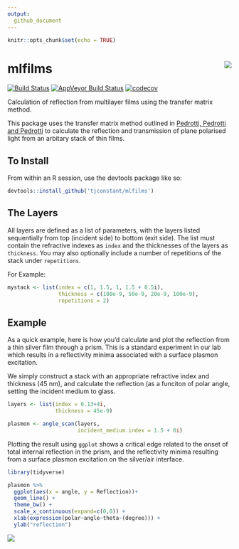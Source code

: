 ```yaml
---
output:
  github_document
---
```


```r
knitr::opts_chunk$set(echo = TRUE)
```

# mlfilms <img src="man/figures/logo.png" align="right" />


[![Build Status](https://travis-ci.org/tjconstant/mlfilms.svg?branch=master)](https://travis-ci.org/tjconstant/mlfilms) [![AppVeyor Build Status](https://ci.appveyor.com/api/projects/status/github/tjconstant/mlfilms?branch=master&svg=true)](https://ci.appveyor.com/project/tjconstant/mlfilms) [![codecov](https://codecov.io/gh/tjconstant/mlfilms/branch/master/graph/badge.svg)](https://codecov.io/gh/tjconstant/mlfilms)

Calculation of reflection from multilayer films using the transfer matrix method.

This package uses the transfer matrix method outlined in [Pedrotti, Pedrotti and Pedrotti](http://www.amazon.com/Introduction-Optics-3rd-Frank-Pedrotti/dp/0131499335) to calculate the reflection and transmission of plane polarised light from an arbitary stack of thin films.

## To Install


From within an R session, use the devtools package like so:
```r
devtools::install_github('tjconstant/mlfilms')
```

## The Layers


All layers are defined as a list of parameters, with the layers listed sequentially from top (incident side) to bottom (exit side). The list must contain the refractive indexes as `index` and the thicknesses of the layers as `thickness`. You may also optionally include a number of repetitions of the stack under `repetitions`.

For Example:

```r
mystack <- list(index = c(1, 1.5, 1, 1.5 + 0.5i),
                thickness = c(100e-9, 50e-9, 20e-9, 100e-9), 
                repetitions = 2)

```

## Example

As a quick example, here is how you'd calculate and plot the reflection from a thin silver film through a prism. This is a standard experiment in our lab which results in a reflectivity minima associated with a surface plasmon excitation.

We simply construct a stack with an appropriate refractive index and thickness (45 nm), and calculate the reflection (as a funciton of polar angle, setting the incident medium to glass.

```r
layers <- list(index = 0.13+4i, 
               thickness = 45e-9)

plasmon <- angle_scan(layers,
                      incident_medium.index = 1.5 + 0i)
```

Plotting the result using `ggplot` shows a critical edge related to the onset of total internal reflection in the prism, and the reflectivity minima resulting from a surface plasmon excitation on the silver/air interface.

```r
library(tidyverse)

plasmon %>%
  ggplot(aes(x = angle, y = Reflection))+
  geom_line() +
  theme_bw() +
  scale_x_continuous(expand=c(0,0)) +
  xlab(expression(polar~angle~theta~(degree))) +
  ylab("reflection")
```

![](https://i0.wp.com/i.imgur.com/V4zXdjE.png)


